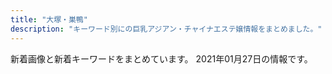 ```yaml
---
title: "大塚・巣鴨"
description: "キーワード別にの巨乳アジアン・チャイナエステ嬢情報をまとめました。"
---
```


新着画像と新着キーワードをまとめています。
2021年01月27日の情報です。

<DmmAffiliateIns />
<KeywordTable
  shops={
    [
    {
        "url": "http://www.nekochan.masg.info/",
        "keywords": {
            "88": 2,
            "81": 1,
            "C": 2,
            "90": 1,
            "D": 3,
            "83": 1,
            "E": 1,
            "87": 1
        },
        "station": "JR\u99d2\u8fbc\u99c5\u6771\u53e3",
        "img_links": [
            "http://www.nekochan.masg.info/files/006-02.jpg",
            "http://www.nekochan.masg.info/files/004-02.jpg",
            "http://www.nekochan.masg.info/files/003.jpg",
            "http://www.nekochan.masg.info/files/005-02.jpg",
            "http://www.nekochan.masg.info/images/interior_t.jpg",
            "http://www.nekochan.masg.info/files/001.jpg",
            "http://www.nekochan.masg.info/images/news.jpg",
            "http://www.nekochan.masg.info/files/004.jpg",
            "http://www.nekochan.masg.info/files/005.jpg",
            "http://www.nekochan.masg.info/images/mobile.jpg",
            "http://www.nekochan.masg.info/files/002-02.jpg",
            "http://www.nekochan.masg.info/images/head.jpg",
            "http://www.nekochan.masg.info/images/staff_t.jpg",
            "http://www.nekochan.masg.info/files/003-02.jpg",
            "http://www.nekochan.masg.info/images/int1.jpg",
            "http://www.nekochan.masg.info/files/006.jpg",
            "http://www.nekochan.masg.info/images/sys.jpg",
            "http://www.nekochan.masg.info/images/tel.jpg",
            "http://www.nekochan.masg.info/images/int2.jpg",
            "http://www.nekochan.masg.info/files/002.jpg",
            "http://www.nekochan.masg.info/files/001-02.jpg"
        ],
        "name": "\u306d\u3053\u3061\u3083\u3093"
    },
    {
        "name": "Chocolate -\u30c1\u30e7\u30b3\u30ec\u30fc\u30c8-",
        "url": "http://relax-treat.com/",
        "station": "JR\u99d2\u8fbc\u99c5\u6771\u53e3",
        "keywords": {},
        "img_links": [
            "http://relax-treat.com/staff/mei/01.jpg",
            "http://relax-treat.com/css/nav/nav-001.jpg",
            "http://relax-treat.com/css/top-left0001.jpg",
            "http://relax-treat.com/staff/mei/02.jpg",
            "http://relax-treat.com/staff/koko/02.jpg",
            "http://relax-treat.com/css/tel01.png",
            "http://relax-treat.com/staff/anna/01.jpg",
            "http://relax-treat.com/staff/koko/01.jpg",
            "http://relax-treat.com/css/nav/nav-004.jpg",
            "http://relax-treat.com/css/nav/nav-003.jpg",
            "http://relax-treat.com/css/staff/up.jpg",
            "http://relax-treat.com/css/nav/nav-005.jpg",
            "http://relax-treat.com/css/nav/nav-006.jpg",
            "http://relax-treat.com/staff/anna/02.jpg",
            "http://relax-treat.com/css/top02.jpg",
            "http://relax-treat.com/css/top-left02.jpg",
            "http://relax-treat.com/staff/ami/01.jpg",
            "http://relax-treat.com/css/staff/new.jpg",
            "http://relax-treat.com/staff/ami/02.jpg",
            "http://relax-treat.com/css/nav/nav-002.jpg"
        ]
    },
    {
        "station": "JR\u5de3\u9d28\u99c5\u6b63\u9762\u53e3",
        "img_links": [
            "http://es-romance.work/_src/51884526/wechatimg70_20210116175936719.jpg",
            "http://es-romance.work/_src/51012029/wechatimg29_20201216144753098.jpg",
            "http://es-romance.work/_src/50801636/wechatimg1561.jpg",
            "http://es-romance.work/_src/51012166/wechatimg28_20201216144753096.jpg",
            "http://es-romance.work/_src/50927124/wechatimg1619.jpg",
            "http://es-romance.work/_src/51884529/wechatimg68_20210116175936714.jpg",
            "http://es-romance.work/_src/50572196/wechatimg401_20201111115842621.jpg",
            "http://es-romance.work/_src/50906838/wechatimg1563.jpg",
            "http://es-romance.work/_src/51884523/wechatimg70_20210116175936719.jpg",
            "http://es-romance.work/_src/51012032/wechatimg26_20201216144753104.jpg",
            "http://es-romance.work/_src/51884533/wechatimg69_20210116175936641.jpg",
            "http://es-romance.work/_src/50572199/wechatimg403_20201111115842580.jpg",
            "http://es-romance.work/_src/50801639/wechatimg1562.jpg",
            "http://es-romance.work/_src/51884532/wechatimg69_20210116175936641.jpg",
            "http://es-romance.work/_src/50801637/wechatimg1561.jpg",
            "http://es-romance.work/_src/50572179/cam.jpg",
            "http://es-romance.work/_src/50927122/wechatimg1613.jpg",
            "http://es-romance.work/_src/50801638/wechatimg1561.jpg",
            "http://es-romance.work/_src/51884530/wechatimg68_20210116175936714.jpg",
            "http://es-romance.work/_src/51012023/wechatimg26_20201216144753104.jpg",
            "http://es-romance.work/_src/50572186/slider1_20201209160139057.jpg",
            "http://es-romance.work/_src/51012030/wechatimg29_20201216144753098.jpg",
            "http://es-romance.work/_src/50572195/wechatimg401_20201111115842621.jpg",
            "http://es-romance.work/_src/51884534/wechatimg69_20210116175936641.jpg",
            "http://es-romance.work/_src/50572170/slider5_20201209160139125.jpg",
            "http://es-romance.work/_src/50927120/wechatimg1613.jpg",
            "http://es-romance.work/_src/50572175/navinavi_01.png",
            "http://es-romance.work/_src/50927128/wechatimg1478.jpg",
            "http://es-romance.work/_src/51012031/wechatimg29_20201216144753098.jpg",
            "http://es-romance.work/_src/50572197/wechatimg401_20201111115842621.jpg",
            "http://es-romance.work/_src/51884527/wechatimg70_20210116175936719.jpg",
            "http://es-romance.work/_src/50927123/wechatimg1619.jpg",
            "http://es-romance.work/_src/50572180/cam.jpg",
            "http://es-romance.work/_src/51884564/wechatimg69_20210116175936641.jpg",
            "http://es-romance.work/_src/50927121/wechatimg1613.jpg",
            "http://es-romance.work/_src/51884524/wechatimg68_20210116175936714.jpg",
            "http://es-romance.work/_src/50927127/wechatimg1478.jpg",
            "http://es-romance.work/_src/51884528/wechatimg70_20210116175936719.jpg",
            "http://es-romance.work/_src/50801631/wechatimg1562.jpg",
            "http://es-romance.work/_src/50572130/wechatimg198_20190126093224863.jpg",
            "http://es-romance.work/_src/50906836/wechatimg1563.jpg",
            "http://es-romance.work/_src/50572184/slider2_20201209160139115.jpg",
            "http://es-romance.work/_src/51012034/wechatimg26_20201216144753104.jpg",
            "http://es-romance.work/_src/50572194/wechatimg402.jpg",
            "http://es-romance.work/_src/50927126/wechatimg1478.jpg",
            "http://es-romance.work/_src/50801640/wechatimg1562.jpg",
            "http://es-romance.work/_src/51012027/wechatimg28_20201216144753096.jpg",
            "http://es-romance.work/_src/50572185/slider3_20201209160139119.jpg",
            "http://es-romance.work/_src/50572128/_k3_4082.jpg",
            "http://es-romance.work/_src/50572177/navinavi_02.png",
            "http://es-romance.work/_src/51884531/wechatimg68_20210116175936714.jpg",
            "http://es-romance.work/_src/51012024/wechatimg29_20201216144753098.jpg",
            "http://es-romance.work/_src/51012026/wechatimg28_20201216144753096.jpg",
            "http://es-romance.work/_src/50801632/wechatimg1562.jpg",
            "http://es-romance.work/_src/50572200/wechatimg403_20201111115842580.jpg",
            "http://es-romance.work/_src/51012033/wechatimg26_20201216144753104.jpg",
            "http://es-romance.work/_src/50572204/wechatimg401_20201111115842621.jpg",
            "http://es-romance.work/_src/50572198/wechatimg403_20201111115842580.jpg",
            "http://es-romance.work/_src/51012028/wechatimg28_20201216144753096.jpg",
            "http://es-romance.work/_src/50572192/wechatimg402.jpg",
            "http://es-romance.work/_src/50572203/wechatimg401_20201111115842621.jpg",
            "http://es-romance.work/_src/50927125/wechatimg1619.jpg",
            "http://es-romance.work/_src/50906837/wechatimg1563.jpg",
            "http://es-romance.work/_src/50801641/wechatimg1562.jpg",
            "http://es-romance.work/_src/50927114/wechatimg1613.jpg",
            "http://es-romance.work/_src/50572193/wechatimg402.jpg",
            "http://es-romance.work/_src/50927258/wechatimg1613.jpg"
        ],
        "name": "\u304a\u5e30\u308aBABY",
        "keywords": {},
        "url": "http://es-romance.work/"
    },
    {
        "keywords": {
            "88": 6,
            "89": 2,
            "D": 8
        },
        "img_links": [
            "http://www.ko-story.com/css/staff/staff-012-a.jpg",
            "http://www.ko-story.com/css/head-change.jpg",
            "http://www.ko-story.com/css/top01-left02.jpg",
            "http://www.ko-story.com/css/staff/staff-010-b.jpg",
            "http://www.ko-story.com/css/staff/staff-0013-a.jpg",
            "http://www.ko-story.com/css/nav/nav-003.jpg",
            "http://www.ko-story.com/css/staff/staff-014-b.jpg",
            "http://www.ko-story.com/css/osusume-0014a.jpg",
            "http://www.ko-story.com/css/staff/staff-010-a.jpg",
            "http://www.ko-story.com/css/staff/staff-0013-b.jpg",
            "http://www.ko-story.com/css/nav/nav-001.jpg",
            "http://www.ko-story.com/css/osusume-011.jpg",
            "http://www.ko-story.com/css/top01-left03.jpg",
            "http://www.ko-story.com/css/nav/nav-004.jpg",
            "http://www.ko-story.com/css/staff/staff-014-a.jpg",
            "http://www.ko-story.com/css/tel01.png",
            "http://www.ko-story.com/css/top01-left01.png",
            "http://www.ko-story.com/css/nav/nav-006.jpg",
            "http://www.ko-story.com/css/main-girl02.png",
            "http://www.ko-story.com/css/nav/nav-005.jpg",
            "http://www.ko-story.com/css/main-staff03.jpg",
            "http://www.ko-story.com/css/nav/nav-007.jpg",
            "http://www.ko-story.com/css/main-staff01.jpg",
            "http://www.ko-story.com/css/nav/nav-002.jpg",
            "http://www.ko-story.com/css/osusume-013.jpg",
            "http://www.ko-story.com/css/staff/staff-012-b.jpg"
        ],
        "url": "http://www.ko-story.com/",
        "name": "\u30b9\u30c8\u30fc\u30ea\u30fc",
        "station": "JR\u99d2\u8fbc\u99c5\u5357\u53e3"
    },
    {
        "img_links": [
            "http://rinpa-awa.info/wp/wp-content/themes/Butterfly2_ver_1_3/images/room/2.jpg",
            "http://rinpa-awa.info/wp/wp-content/uploads/2020/08/8765421.jpg",
            "http://rinpa-awa.info/wp/wp-content/uploads/2019/10/estrdyfugiho.jpg",
            "http://rinpa-awa.info/wp/wp-content/themes/Butterfly2_ver_1_3/images/room/4.jpg",
            "http://rinpa-awa.info/wp/wp-content/uploads/2019/08/sdrtaytfuygihoi.jpg",
            "http://rinpa-awa.info/wp/wp-content/uploads/2017/04/c.png",
            "http://rinpa-awa.info/wp/wp-content/uploads/2019/10/erstdfyguhijok.jpg",
            "http://rinpa-awa.info/wp/wp-content/uploads/2019/09/sdrftuygiho.jpg",
            "http://rinpa-awa.info/wp/wp-content/uploads/2019/10/1setrdyfugiho.jpg",
            "http://rinpa-awa.info/wp/wp-content/themes/Butterfly2_ver_1_3/images/call.png",
            "http://rinpa-awa.info/wp/wp-content/uploads/2019/09/estdryfugi.jpg",
            "http://rinpa-awa.info/wp/wp-content/uploads/2019/12/trdyfugi.jpg",
            "http://rinpa-awa.info/wp/wp-content/uploads/2019/12/rdtfyugh.jpg",
            "http://rinpa-awa.info/wp/wp-content/uploads/2020/08/7865432f.jpg",
            "http://rinpa-awa.info/wp/wp-content/themes/Butterfly2_ver_1_3/event/top-img01.png",
            "http://rinpa-awa.info/wp/wp-content/uploads/2020/06/fcgvhbjsa.jpg",
            "http://rinpa-awa.info/wp/wp-content/uploads/2019/12/aewrestdyfu.jpg",
            "http://rinpa-awa.info/wp/wp-content/uploads/2020/08/67543567a.jpg",
            "http://rinpa-awa.info/wp/wp-content/uploads/2019/11/satfuygihkl.jpg",
            "http://rinpa-awa.info/wp/wp-content/themes/Butterfly2_ver_1_3/images/room/3.jpg",
            "http://rinpa-awa.info/wp/wp-content/themes/Butterfly2_ver_1_3/images/tel.png",
            "http://rinpa-awa.info/wp/wp-content/uploads/2020/08/31222kasaoa.jpg",
            "http://rinpa-awa.info/wp/wp-content/uploads/2019/12/erstdyfu.jpg",
            "http://rinpa-awa.info/wp/wp-content/uploads/2019/09/setrdytfuygiuo.jpg",
            "http://rinpa-awa.info/wp/wp-content/themes/Butterfly2_ver_1_3/event/top-img02.png",
            "http://rinpa-awa.info/wp/wp-content/uploads/2019/12/waerstdyfu.jpg",
            "http://rinpa-awa.info/wp/wp-content/uploads/2017/04/a.png",
            "http://rinpa-awa.info/wp/wp-content/uploads/2019/12/srdtyfugih.jpg",
            "http://rinpa-awa.info/wp/wp-content/uploads/2019/10/erastrdyfugihojp.jpg",
            "http://rinpa-awa.info/wp/wp-content/themes/Butterfly2_ver_1_3/images/room/1.jpg",
            "http://rinpa-awa.info/wp/wp-content/uploads/2017/04/b.png",
            "http://rinpa-awa.info/wp/wp-content/uploads/2019/12/srtdyfu.jpg",
            "http://rinpa-awa.info/wp/wp-content/uploads/2019/10/estrdyfugihoi.jpg",
            "http://rinpa-awa.info/wp/wp-content/uploads/2019/12/esrtdyfugih.jpg",
            "http://rinpa-awa.info/wp/wp-content/uploads/2019/12/rstdyfugiho.jpg",
            "http://rinpa-awa.info/wp/wp-content/uploads/2017/05/d.png",
            "http://rinpa-awa.info/wp/wp-content/uploads/2019/12/arstdyfu.jpg",
            "http://rinpa-awa.info/wp/wp-content/themes/Butterfly2_ver_1_3/event/top-img10.jpg"
        ],
        "keywords": {
            "D": 46
        },
        "url": "http://rinpa-awa.info/",
        "station": "JR\u5927\u585a\u99c5\u5317\u53e3",
        "name": "\u99a8-\u304b\u304a\u308a-"
    },
    {
        "url": "https://townnet.ne.jp/myondon/",
        "img_links": [
            "https://townnet.ne.jp/myondon/top/view/img/v_07.jpg",
            "https://townnet.ne.jp/myondon/top/staff/img/hal.jpg",
            "https://townnet.ne.jp/myondon/top/view/img/s_01.jpg",
            "https://townnet.ne.jp/myondon/top/staff/img/bb.jpg",
            "https://townnet.ne.jp/myondon/top/access/img/kanban.jpg",
            "https://townnet.ne.jp/myondon/top/staff/img/aya.jpg",
            "https://townnet.ne.jp/myondon/top/staff/img/g_6576.jpg",
            "https://townnet.ne.jp/myondon/top/view/img/s_04.jpg",
            "https://townnet.ne.jp/myondon/top/view/img/v_04.jpg",
            "https://townnet.ne.jp/myondon/top/staff/img/mari.jpg",
            "https://townnet.ne.jp/myondon/top/view/img/v_01.jpg",
            "https://townnet.ne.jp/myondon/top/system/img/price.jpg",
            "https://townnet.ne.jp/myondon/top/staff/img/jun2.jpg",
            "https://townnet.ne.jp/myondon/top/view/img/s_07.jpg",
            "https://townnet.ne.jp/myondon/top/view/img/s_02.jpg",
            "https://townnet.ne.jp/myondon/top/view/img/v_02.jpg",
            "https://townnet.ne.jp/myondon/top/view/img/v_08.jpg",
            "https://townnet.ne.jp/myondon/top/view/img/s_10.jpg",
            "https://townnet.ne.jp/myondon/img/img_02.jpg",
            "https://townnet.ne.jp/myondon/top/view/img/s_08.jpg",
            "https://townnet.ne.jp/myondon/top/view/img/s_11.jpg",
            "https://townnet.ne.jp/myondon/top/view/img/v_03.jpg",
            "https://townnet.ne.jp/myondon/top/view/img/v_06.jpg",
            "https://townnet.ne.jp/myondon/top/view/img/s_06.jpg",
            "https://townnet.ne.jp/myondon/top/view/img/s_12.jpg",
            "https://townnet.ne.jp/myondon/top/staff/img/kaori_1.jpg",
            "https://townnet.ne.jp/myondon/top/view/img/s_03.jpg",
            "https://townnet.ne.jp/myondon/top/view/img/s_09.jpg",
            "https://townnet.ne.jp/myondon/top/view/img/v_05.jpg",
            "https://townnet.ne.jp/myondon/top/view/img/s_05.jpg",
            "https://townnet.ne.jp/myondon/top/system/img/net.jpg",
            "https://townnet.ne.jp/myondon/top/staff/img/kaori.jpg",
            "https://townnet.ne.jp/myondon/top/img/information.jpg",
            "https://townnet.ne.jp/myondon/top/img/net1.jpg"
        ],
        "keywords": {},
        "name": "\u660e\u6d1e",
        "station": "JR\u5927\u585a\u99c5\u5317\u53e3"
    },
    {
        "station": "\u897f\u5de3\u9d28\u99c5A3\u53e3",
        "name": "RelaCute no.1\u30fb\u30ea\u30e9\u30ad\u30e5\u30fc\u30c8 no.1",
        "img_links": [
            "http://mermaid.tyo.ac/photos/sites/9/2020/07/2020070504013943.jpg",
            "http://mermaid.tyo.ac/photos/sites/9/2020/07/2020070504013325.jpg",
            "http://mermaid.tyo.ac/images/room4.jpg",
            "http://mermaid.tyo.ac/photos/sites/9/2021/01/2021010607193459.jpg",
            "http://mermaid.tyo.ac/images/themes/blue/no2.png",
            "http://mermaid.tyo.ac/photos/sites/9/2020/07/2020070504012584.jpg",
            "http://mermaid.tyo.ac/photos/sites/9/2020/07/2020070504014471.jpg",
            "http://mermaid.tyo.ac/photos/sites/9/2020/07/2020070504013113.jpg",
            "http://mermaid.tyo.ac/images/room3.jpg",
            "http://mermaid.tyo.ac/images/themes/blue/line.png",
            "http://mermaid.tyo.ac/photos/sites/9/2020/07/2020070504014629.jpg",
            "http://mermaid.tyo.ac/images/room1.jpg",
            "http://mermaid.tyo.ac/photos/sites/9/2020/07/2020070504013841.jpg",
            "http://mermaid.tyo.ac/images/themes/blue/no1.png",
            "http://mermaid.tyo.ac/images/room2.jpg",
            "http://mermaid.tyo.ac/photos/sites/9/2020/07/2020070504014156.jpg",
            "http://mermaid.tyo.ac/images/themes/blue/s_link.png",
            "http://mermaid.tyo.ac/photos/sites/9/2020/07/2020070504012720.jpg",
            "http://mermaid.tyo.ac/photos/sites/9/2020/07/2020070504013051.jpg",
            "http://mermaid.tyo.ac/images/themes/blue/s_news.png",
            "http://mermaid.tyo.ac/images/themes/blue/r3.jpg",
            "http://mermaid.tyo.ac/photos/sites/9/2020/07/202007050401424.jpg",
            "http://mermaid.tyo.ac/photos/sites/9/2020/07/2020070504012859.jpg",
            "http://mermaid.tyo.ac/photos/sites/9/2021/01/2021010607374113.jpg",
            "http://mermaid.tyo.ac/images/themes/blue/s_ranking.png",
            "http://mermaid.tyo.ac/photos/sites/9/2021/01/2021010607193228.jpg",
            "http://mermaid.tyo.ac/photos/sites/9/2021/01/2021010607373428.jpg",
            "http://mermaid.tyo.ac/photos/sites/9/2021/01/2021010607193226.jpg",
            "http://mermaid.tyo.ac/images/themes/blue/s_staff.png",
            "http://mermaid.tyo.ac/images/themes/blue/s_newface.png",
            "http://mermaid.tyo.ac/photos/sites/9/2021/01/2021010607193192.jpg",
            "http://mermaid.tyo.ac/photos/sites/9/2021/01/202101060719336.jpg",
            "http://mermaid.tyo.ac/photos/sites/9/2021/01/2021010607374728.jpg",
            "http://mermaid.tyo.ac/photos/sites/9/2021/01/2021010607375590.jpg",
            "http://mermaid.tyo.ac/photos/sites/9/2020/07/2020070504013573.jpg",
            "http://mermaid.tyo.ac/photos/sites/9/2020/07/2020070504014544.jpg",
            "http://mermaid.tyo.ac/images/themes/blue/mobile.jpg",
            "http://mermaid.tyo.ac/photos/sites/9/2020/07/202007050401371.jpg",
            "http://mermaid.tyo.ac/images/themes/blue/s_pickup.png",
            "http://mermaid.tyo.ac/images/themes/blue/s_zysx.png",
            "http://mermaid.tyo.ac/photos/sites/9/2020/07/2020070504013427.jpg"
        ],
        "url": "http://mermaid.tyo.ac/",
        "keywords": {
            "83": 6,
            "C": 30,
            "87": 6,
            "D": 42,
            "85": 18,
            "86": 24,
            "E": 6
        }
    },
    {
        "url": "http://koukou.ests.co/",
        "keywords": {
            "85": 2,
            "86": 2,
            "D": 4
        },
        "img_links": [
            "http://koukou.a1.jps.cm/upload/sites/26/2020/08/2020080301274439-350x467.jpg",
            "http://koukou.ests.co/images/pick.jpg",
            "http://koukou.ests.co/images/acc4.jpg",
            "http://koukou.a1.jps.cm/upload/sites/26/2020/07/2020071510180978-200x268.jpg",
            "http://koukou.a1.jps.cm/upload/sites/26/2020/10/202010230133115-200x268.jpg",
            "http://koukou.ests.co/images/acc1.jpg",
            "http://koukou.a1.jps.cm/upload/sites/26/2020/10/202010230133115-350x467.jpg",
            "http://koukou.ests.co/images/bjs3.jpg",
            "http://koukou.ests.co/images/link_line.jpg",
            "http://koukou.ests.co/images/mobile.jpg",
            "http://koukou.ests.co/images/staff_line.jpg",
            "http://koukou.ests.co/images/acc2.jpg",
            "http://koukou.a1.jps.cm/upload/sites/26/2020/08/2020082905031069-200x268.jpg",
            "http://koukou.ests.co/images/top.jpg",
            "http://koukou.a1.jps.cm/upload/sites/26/2020/08/2020080301274439-200x268.jpg",
            "http://koukou.ests.co/images/news.jpg",
            "http://koukou.a1.jps.cm/upload/sites/26/2020/08/2020082905031069-350x467.jpg",
            "http://koukou.ests.co/images/acc3.jpg",
            "http://koukou.a1.jps.cm/upload/sites/26/2020/07/2020071510180978-350x467.jpg"
        ],
        "station": "JR\u99d2\u8fbc\u99c5\u5317\u53e3",
        "name": "\u3046\u3055\u304e"
    },
    {
        "name": "SAKURA \u30ea\u30e9\u30af\u30bc\u30fc\u30b7\u30e7\u30f3",
        "station": "JR\u5927\u585a\u99c5\u5317\u53e3",
        "img_links": [
            "https://sakura.aoaoeo.com/wp-content/themes/este/img/top-img03.png",
            "https://sakura.aoaoeo.com/wp-content/themes/este/img/tel_header.png",
            "https://sakura.aoaoeo.com/wp-content/uploads/2019/06/87651saku.jpg",
            "https://sakura.aoaoeo.com/wp-content/themes/este/img/top-img01d.png",
            "https://sakura.aoaoeo.com/wp-content/themes/este/img/top-img05.png",
            "https://sakura.aoaoeo.com/wp-content/uploads/2019/06/4312saku.jpg",
            "https://sakura.aoaoeo.com/wp-content/themes/este/img/call.png",
            "https://sakura.aoaoeo.com/wp-content/themes/este/img/2.jpg",
            "https://sakura.aoaoeo.com/wp-content/themes/este/img/tel_footer.png",
            "https://sakura.aoaoeo.com/wp-content/themes/este/img/4.jpg",
            "https://sakura.aoaoeo.com/wp-content/themes/este/img/1.jpg",
            "https://sakura.aoaoeo.com/wp-content/themes/este/img/3.jpg",
            "https://sakura.aoaoeo.com/wp-content/themes/este/img/top-img01c.png",
            "https://sakura.aoaoeo.com/wp-content/uploads/2019/06/4321saku.jpg",
            "https://sakura.aoaoeo.com/wp-content/themes/este/img/top-img02.png",
            "https://sakura.aoaoeo.com/wp-content/uploads/2020/01/2111saku.jpg",
            "https://sakura.aoaoeo.com/wp-content/themes/este/img/top-img01.png",
            "https://sakura.aoaoeo.com/wp-content/uploads/2019/06/7865421saku.jpg"
        ],
        "keywords": {
            "D": 8,
            "E": 10
        },
        "url": "https://sakura.aoaoeo.com/"
    },
    {
        "name": "\u604b",
        "keywords": {
            "\u30bb\u30af\u30b7\u30fc": 2,
            "C": 3,
            "E": 6,
            "D": 15
        },
        "station": "JR\u5de3\u9d28\u99c5",
        "img_links": [
            "https://koi-relax.tokyo/wp-content/themes/este/img/top-img01.png",
            "https://koi-relax.tokyo/wp-content/themes/este/img/tel.png",
            "https://koi-relax.tokyo/wp-content/uploads/2020/01/9saviyaa.jpg",
            "https://koi-relax.tokyo/wp-content/themes/este/img/3.jpg",
            "https://koi-relax.tokyo/wp-content/uploads/2019/12/aewrstdyfu.jpg",
            "https://koi-relax.tokyo/wp-content/themes/este/img/tel01.png",
            "https://koi-relax.tokyo/wp-content/uploads/2019/12/warestdyfu.jpg",
            "https://koi-relax.tokyo/wp-content/uploads/2018/12/876543567890a.jpg",
            "https://koi-relax.tokyo/wp-content/themes/este/img/1.jpg",
            "https://koi-relax.tokyo/wp-content/themes/este/img/4.jpg",
            "https://koi-relax.tokyo/wp-content/themes/este/img/top-img04.png",
            "https://koi-relax.tokyo/wp-content/uploads/2020/01/9rtfytughisa.jpg",
            "https://koi-relax.tokyo/wp-content/themes/este/img/top-img051.png",
            "https://koi-relax.tokyo/wp-content/uploads/2020/01/9tfuygihojsa.jpg",
            "https://koi-relax.tokyo/wp-content/uploads/2019/12/wearstdyfu.jpg",
            "https://koi-relax.tokyo/wp-content/uploads/2020/07/34567281.jpg",
            "https://koi-relax.tokyo/wp-content/uploads/2019/12/wearsdtiuyt.jpg",
            "https://koi-relax.tokyo/wp-content/themes/este/img/top-img02.png",
            "https://koi-relax.tokyo/wp-content/uploads/2020/01/9ertsdyfugi.jpg",
            "https://koi-relax.tokyo/wp-content/themes/este/img/2.jpg",
            "https://koi-relax.tokyo/wp-content/themes/este/img/top-img03d.png"
        ],
        "url": "https://koi-relax.tokyo/"
    },
    {
        "station": "JR\u99d2\u8fbc\u99c5\u5357\u53e3",
        "img_links": [
            "http://iyashinomori.oks.bz/images/s_staff.png",
            "http://iyashinomori.oks.bz/images/room3.jpg",
            "http://iyashinomori.oks.bz/photos/sites/72/2020/10/2020101903203761.jpg",
            "http://iyashinomori.oks.bz/images/room2.jpg",
            "http://iyashinomori.oks.bz/images/top.jpg",
            "http://iyashinomori.oks.bz/photos/sites/72/2020/10/2020101903314523.jpg",
            "http://iyashinomori.oks.bz/images/s_news.jpg",
            "http://iyashinomori.oks.bz/images/mobile.jpg",
            "http://iyashinomori.oks.bz/images/bj2.jpg",
            "http://iyashinomori.oks.bz/images/bj3.jpg",
            "http://iyashinomori.oks.bz/photos/sites/72/2020/10/2020101903314748.jpg",
            "http://iyashinomori.oks.bz/images/room4.jpg",
            "http://iyashinomori.oks.bz/images/room1.jpg",
            "http://iyashinomori.oks.bz/photos/sites/72/2020/10/2020101903342723.jpg",
            "http://iyashinomori.oks.bz/photos/sites/72/2020/10/2020101903314625.jpg"
        ],
        "url": "http://iyashinomori.oks.bz/",
        "keywords": {},
        "name": "\u7652\u3057\u306e\u68ee"
    },
    {
        "name": "Relax Luck",
        "keywords": {},
        "url": "http://www.relax-luck.work/",
        "station": "JR\u5de3\u9d28\u99c5\u6b63\u9762\u53e3",
        "img_links": [
            "http://www.relax-luck.work/img/siori1.jpg",
            "http://www.relax-luck.work/images/sys.png",
            "http://www.relax-luck.work/sp/images/interior_t.jpg",
            "http://www.relax-luck.work/img/sizuka1.jpg",
            "http://www.relax-luck.work/images/staff_t.jpg",
            "http://www.relax-luck.work/sp/menu/staff.jpg",
            "http://www.relax-luck.work/sp/img/sizuka2.jpg",
            "http://www.relax-luck.work/images/head.jpg",
            "http://www.relax-luck.work/sp/staff/erika.jpg",
            "http://www.relax-luck.work/sp/staff/siori.jpg",
            "http://www.relax-luck.work/sp/img/sizuka1.jpg",
            "http://www.relax-luck.work/img/miho2.jpg",
            "http://www.relax-luck.work/img/erika1.jpg",
            "http://www.relax-luck.work/images/sm.jpg",
            "http://www.relax-luck.work/sp/images/tel.png",
            "http://www.relax-luck.work/sp/img/siori1.jpg",
            "http://www.relax-luck.work/sp/images/ta.png",
            "http://www.relax-luck.work/img/siori2.jpg",
            "http://www.relax-luck.work/images/int1.png",
            "http://www.relax-luck.work/images/3.jpg",
            "http://www.relax-luck.work/images/interior_t.jpg",
            "http://www.relax-luck.work/sp/img/miho1.jpg",
            "http://www.relax-luck.work/images/int2.png",
            "http://www.relax-luck.work/images/rec2.jpg",
            "http://www.relax-luck.work/sp/menu/top.jpg",
            "http://www.relax-luck.work/sp/images/sys.png",
            "http://www.relax-luck.work/sp/img/siori2.jpg",
            "http://www.relax-luck.work/images/tr.jpg",
            "http://www.relax-luck.work/images/ta.jpg",
            "http://www.relax-luck.work/sp/images/rec2.jpg",
            "http://www.relax-luck.work/images/2.jpg",
            "http://www.relax-luck.work/sp/images/footer.jpg",
            "http://www.relax-luck.work/sp/staff/miho.jpg",
            "http://www.relax-luck.work/images/ac1.jpg",
            "http://www.relax-luck.work/sp/images/staff_t.jpg",
            "http://www.relax-luck.work/images/news_t.jpg",
            "http://www.relax-luck.work/img/erika2.jpg",
            "http://www.relax-luck.work/sp/img/erika2.jpg",
            "http://www.relax-luck.work/sp/images/ac1.png",
            "http://www.relax-luck.work/images/4.jpg",
            "http://www.relax-luck.work/sp/staff/sizuka.jpg",
            "http://www.relax-luck.work/sp/img/erika1.jpg",
            "http://www.relax-luck.work/sp/images/rec1.jpg",
            "http://www.relax-luck.work/images/rec1.jpg",
            "http://www.relax-luck.work/sp/images/head.jpg",
            "http://www.relax-luck.work/images/1.jpg",
            "http://www.relax-luck.work/sp/images/int1.png",
            "http://www.relax-luck.work/sp/images/news.jpg",
            "http://www.relax-luck.work/sp/images/int2.png",
            "http://www.relax-luck.work/img/sizuka2.jpg",
            "http://www.relax-luck.work/sp/img/miho2.jpg",
            "http://www.relax-luck.work/img/miho1.jpg",
            "http://www.relax-luck.work/sp/images/ac1.jpg"
        ]
    },
    {
        "img_links": [
            "http://rin-este.info/wp-content/uploads/2017/12/sajioaioaa1.jpg",
            "http://rin-este.info/wp-content/themes/este/img/call.png",
            "http://rin-este.info/wp-content/themes/este/img/top-img01.png",
            "http://rin-este.info/wp-content/themes/este/img/2.jpg",
            "http://rin-este.info/wp-content/uploads/2018/01/jsioaioasoai.jpg",
            "http://rin-este.info/wp-content/themes/este/img/3.jpg",
            "http://rin-este.info/wp-content/uploads/2017/12/00002101021.jpg",
            "http://rin-este.info/wp-content/uploads/2018/01/1saijojsaiosa.jpg",
            "http://rin-este.info/wp-content/themes/este/img/1.jpg",
            "http://rin-este.info/wp-content/uploads/2017/12/shaujsialskas.jpg",
            "http://rin-este.info/wp-content/uploads/2017/12/0000000000.jpg",
            "http://rin-este.info/wp-content/uploads/2017/12/0006.jpg",
            "http://rin-este.info/wp-content/uploads/2018/01/3sjaioaoisaas.jpg",
            "http://rin-este.info/wp-content/themes/este/img/4.jpg",
            "http://rin-este.info/wp-content/themes/este/img/tel.png"
        ],
        "name": "\u51db\u82b1 \u308a\u3093\u304b",
        "url": "http://rin-este.info/",
        "station": "JR\u5927\u585a\u99c5\u5357\u53e3",
        "keywords": {
            "F": 4,
            "C": 4,
            "D": 16,
            "E": 3
        }
    },
    {
        "url": "http://ko-relax.info/",
        "keywords": {},
        "name": "\u3066\u3082\u307f\u3084",
        "station": "JR\u99d2\u8fbc\u99c5\u6771\u53e3",
        "img_links": []
    },
    {
        "station": "JR\u5de3\u9d28\u99c5\u5317\u53e3",
        "url": "http://relax-orange.work/",
        "name": "\u30aa\u30ec\u30f3\u30b8",
        "img_links": [
            "http://relax-orange.work/img/s1.jpg",
            "http://relax-orange.work/i/img/r2.jpg",
            "http://relax-orange.work/img/m20.png",
            "http://relax-orange.work/img/sta5.jpg",
            "http://relax-orange.work/img/m50.png",
            "http://relax-orange.work/img/sta2.jpg",
            "http://relax-orange.work/img/m60.png",
            "http://relax-orange.work/img/mobile-botton-0.png",
            "http://relax-orange.work/i/img/acc.jpg",
            "http://relax-orange.work/i/img/s1.jpg",
            "http://relax-orange.work/img/st2.jpg",
            "http://relax-orange.work/img/m6.png",
            "http://relax-orange.work/img/m3.png",
            "http://relax-orange.work/img/st1.jpg",
            "http://relax-orange.work/img/s2.jpg",
            "http://relax-orange.work/i/img/sta5.jpg",
            "http://relax-orange.work/img/st3.jpg",
            "http://relax-orange.work/img/s5.jpg",
            "http://relax-orange.work/img/m5.png",
            "http://relax-orange.work/img/nos.jpg",
            "http://relax-orange.work/i/img/r4.jpg",
            "http://relax-orange.work/i/img/r3.jpg",
            "http://relax-orange.work/img/st5.jpg",
            "http://relax-orange.work/i/img/s3.jpg",
            "http://relax-orange.work/img/m4.png",
            "http://relax-orange.work/img/m40.png",
            "http://relax-orange.work/i/img/r1.jpg",
            "http://relax-orange.work/img/m30.png",
            "http://relax-orange.work/img/sta1.jpg",
            "http://relax-orange.work/img/m1.png",
            "http://relax-orange.work/img/kanban.jpg",
            "http://relax-orange.work/i/img/s2.jpg",
            "http://relax-orange.work/img/sta3.jpg",
            "http://relax-orange.work/i/img/s5.jpg",
            "http://relax-orange.work/img/s3.jpg",
            "http://relax-orange.work/i/img/kanban.jpg",
            "http://relax-orange.work/img/m2.png"
        ],
        "keywords": {
            "C": 14,
            "D": 4,
            "E": 3,
            "88": 3,
            "85": 3,
            "86": 4,
            "87": 3
        }
    }
]
}
/>
<DmmAffiliateScript />
